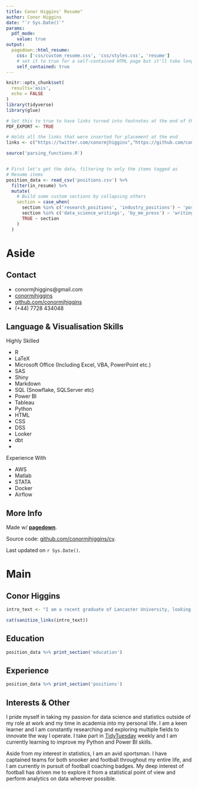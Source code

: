 ```yaml
---
title: Conor Higgins' Resume"
author: Conor Higgins
date: "`r Sys.Date()`"
params:
  pdf_mode:
    value: true
output:
  pagedown::html_resume:
    css: ['css/custom_resume.css', 'css/styles.css', 'resume']
    # set it to true for a self-contained HTML page but it'll take longer to render
    self_contained: true
---
```



```r
knitr::opts_chunk$set(
  results='asis', 
  echo = FALSE
)
library(tidyverse)
library(glue)

# Set this to true to have links turned into footnotes at the end of the document
PDF_EXPORT <- TRUE

# Holds all the links that were inserted for placement at the end
links <- c("https://twitter.com/conormjhiggins","https://github.com/conormjhiggins")

source('parsing_functions.R')


# First let's get the data, filtering to only the items tagged as
# Resume items
position_data <- read_csv('positions.csv') %>% 
  filter(in_resume) %>% 
  mutate(
    # Build some custom sections by collapsing others
    section = case_when(
      section %in% c('research_positions', 'industry_positions') ~ 'positions', 
      section %in% c('data_science_writings', 'by_me_press') ~ 'writings',
      TRUE ~ section
    )
  ) 

```


Aside
================================================================================




Contact {#contact}
--------------------------------------------------------------------------------



- <i class="fa fa-envelope"></i> conormjhiggins@gmail.com
- <i class="fa fa-twitter"></i> [conormjhiggins](https://twitter.com/conormjhiggins)
- <i class="fa fa-github"></i> [github.com/conormjhiggins](https://github.com/conormjhiggins)
- <i class="fa fa-phone"></i> (+44) 7728 434048



Language & Visualisation Skills {#skills}
--------------------------------------------------------------------------------

Highly Skilled

- R 
- LaTeX
- Microsoft Office (Including Excel, VBA, PowerPoint etc.)
- SAS
- Shiny
- Markdown
- SQL (Snowflake, SQLServer etc)
- Power BI
- Tableau
- Python
- HTML
- CSS
- DSS
- Looker
- dbt
- 

Experience With

- AWS 
- Matlab
- STATA
- Docker
- Airflow


More Info {#more-info}
--------------------------------------------------------------------------------

Made w/ [**pagedown**](https://github.com/rstudio/pagedown). 

Source code: [github.com/conormjhiggins/cv](https://github.com/conormjhiggins/cv).

Last updated on `r Sys.Date()`.




Main
================================================================================

Conor Higgins {#title}
--------------------------------------------------------------------------------

```r
intro_text <- "I am a recent graduate of Lancaster University, looking to further my career within Data Science and Statistics. I am an outstanding communicator and leader with high levels of determination and motivation. Excellent ability to bring enthusiasm, focus, and a positive demeanor to the workplace. Flexible, dependable, and eager to work both independently as well as in a team towards goals. I am a confident public speaker and collaborator, as evidenced by my participation in and leadership of many teams through both my extra-curricular and work experiences. I am a problem solver and I am confident I would be a valuable asset to any team."

cat(sanitize_links(intro_text))
```



Education {data-icon=graduation-cap data-concise=true}
--------------------------------------------------------------------------------

```r
position_data %>% print_section('education')
```



Experience {data-icon=suitcase}
--------------------------------------------------------------------------------

```r
position_data %>% print_section('positions')
```


Interests & Other {data-icon=user}
--------------------------------------------------------------------------------

I pride myself in taking my passion for data science and statistics outside of my role at work and my time in academia into my personal life. I am a keen learner and I am constantly researching and exploring multiple fields to innovate the way I operate. I take part in [TidyTuesday](https://github.com/rfordatascience/tidytuesday) weekly and I am currently learning to improve my Python and Power BI skills.

Aside from my interest in statistics, I am an avid sportsman. I have captained teams for both snooker and football throughout my entire life, and I am currently in pursuit of football coaching badges. My deep interest of football has driven me to explore it from a statistical point of view and perform analytics on data wherever possible.